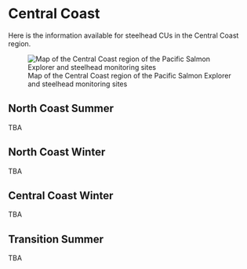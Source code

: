# Central Coast {#cc}

Here is the information available for steelhead CUs in the Central Coast region.

![Map of the Central Coast region of the Pacific Salmon Explorer and steelhead monitoring sites](_bookdown_files/map_cc_monitoring.png)


## North Coast Summer

TBA

## North Coast Winter

TBA

## Central Coast Winter

TBA

## Transition Summer

TBA
